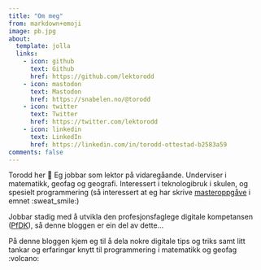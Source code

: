 ```yaml
---
title: "Om meg"
from: markdown+emoji
image: pb.jpg
about:
  template: jolla
  links:
    - icon: github
      text: Github
      href: https://github.com/lektorodd
    - icon: mastodon
      text: Mastodon
      href: https://snabelen.no/@torodd
    - icon: twitter
      text: Twitter
      href: https://twitter.com/lektorodd
    - icon: linkedin
      text: LinkedIn
      href: https://linkedin.com/in/torodd-ottestad-b2583a59 
comments: false
---
```


Torodd her 👋 Eg jobbar som lektor på vidaregåande. Underviser i matematikk, geofag og geografi. Interessert i teknologibruk i skulen, og spesielt programmering (så interessert at eg har skrive [masteroppgåve](https://hvlopen.brage.unit.no/hvlopen-xmlui/handle/11250/2766052) i emnet :sweat_smile:)

Jobbar stadig med å utvikla den profesjonsfaglege digitale kompetansen ([PfDK](https://www.udir.no/kvalitet-og-kompetanse/profesjonsfaglig-digital-kompetanse/rammeverk-larerens-profesjonsfaglige-digitale-komp/innledning/#go-to-top-target)), så denne bloggen er ein del av dette...

På denne bloggen kjem eg til å dela nokre digitale tips og triks samt litt tankar og erfaringar knytt til programmering i matematikk og geofag :volcano: 
